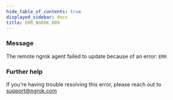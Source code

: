 ```yaml
---
hide_table_of_contents: true
displayed_sidebar: docs
title: ERR_NGROK_809
---
```


### Message

The remote ngrok agent failed to update because of an error: `ERR`

### Further help

If you're having trouble resolving this error, please reach out to [support@ngrok.com](mailto:support@ngrok.com?subject=Help%20with%20ERR_NGROK_809)
